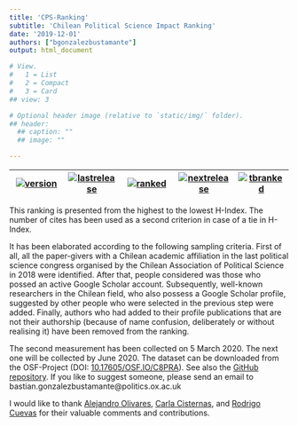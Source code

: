 ```yaml
---
title: 'CPS-Ranking'
subtitle: 'Chilean Political Science Impact Ranking'
date: '2019-12-01'
authors: ["bgonzalezbustamante"]
output: html_document

# View.
#   1 = List
#   2 = Compact
#   3 = Card
## view: 3

# Optional header image (relative to `static/img/` folder).
## header:
  ## caption: ""
  ## image: ""

---
```


| [![version](https://img.shields.io/badge/version-v2.4.2-blue.svg)](/~shil5311/ranking/changelog/) | [![lastrelease](https://img.shields.io/badge/latest%20release-March%202020-orange.svg)](/~shil5311/ranking/series/2020-03-05-impact-ranking/) | [![ranked](https://img.shields.io/badge/cases%20ranked-139-brightgreen.svg)](/~shil5311/ranking/series/2020-03-05-impact-ranking/) | [![nextrelease](https://img.shields.io/badge/next%20release-June%202020-red.svg)](https://github.com/bgonzalezbustamante/CPS-Ranking/blob/master/changelog.txt) | [![tbranked](https://img.shields.io/badge/to%20be%20ranked-0-yellow.svg)](https://github.com/bgonzalezbustamante/CPS-Ranking/blob/master/to-be-ranked.md) |
|---|---|---|---|---|

This ranking is presented from the highest to the lowest H-Index. The number of cites has been used as a second criterion in case of a tie in H-Index.

It has been elaborated according to the following sampling criteria. First of all, all the paper-givers with a Chilean academic affiliation in the last political science congress organised by the Chilean Association of Political Science in 2018 were identified. After that, people considered was those who possed an active <i class="ai ai-google-scholar"></i> Google Scholar account. Subsequently, well-known researchers in the Chilean field, who also possess a Google Scholar profile, suggested by other people who were selected in the previous step were added. Finally, authors who had added to their profile publications that are not their authorship (because of name confusion, deliberately or without realising it) have been removed from the ranking.

The second measurement has been collected on 5 March 2020. The next one will be collected by June 2020. The dataset can be downloaded from the <i class="ai ai-osf"></i> OSF-Project (DOI: [10.17605/OSF.IO/C8PRA](http://doi.org/10.17605/OSF.IO/C8PRA)). See also the <i class="fab fa-github-alt"></i> [GitHub repository](https://github.com/bgonzalezbustamante/CPS-Ranking). If you like to suggest someone, please send an email to <i class="fas fa-envelope"></i> bastian.gonzalezbustamante@politics.ox.ac.uk 

I would like to thank [Alejandro Olivares](/~shil5311/authors/aolivares), [Carla Cisternas](/~shil5311/authors/ccisternas), and [Rodrigo Cuevas](/~shil5311/authors/rcuevas) for their valuable comments and contributions. 
\
